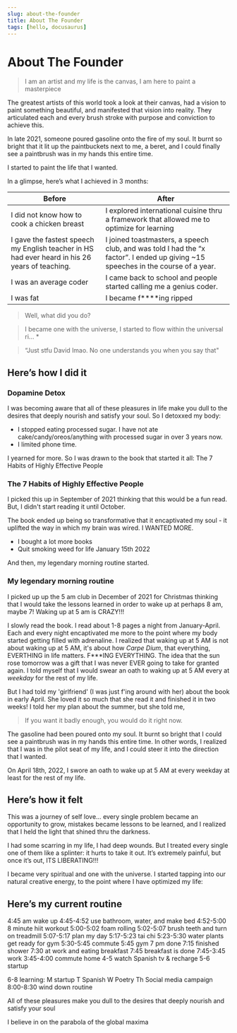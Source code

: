 ```yaml
---
slug: about-the-founder
title: About The Founder
tags: [hello, docusaurus]
---
```


# About The Founder

> I am an artist and my life is the canvas, I am here to paint a masterpiece

The greatest artists of this world took a look at their canvas, had a vision to paint something beautiful, and manifested that vision into reality. They articulated each and every brush stroke with purpose and conviction to achieve this.

In late 2021, someone poured gasoline onto the fire of my soul. It burnt so bright that it lit up the paintbuckets next to me, a beret, and I could finally see a paintbrush was in my hands this entire time.

I started to paint the life that I wanted.

In a glimpse, here’s what I achieved in 3 months:

| Before                                                                                         | After                                                                                                                            |
| ---------------------------------------------------------------------------------------------- | -------------------------------------------------------------------------------------------------------------------------------- |
| I did not know how to cook a chicken breast                                                    | I explored international cuisine thru a framework that allowed me to optimize for learning                                       |
| I gave the fastest speech my English teacher in HS had ever heard in his 26 years of teaching. | I joined toastmasters, a speech club, and was told I had the “x factor”. I ended up giving ~15 speeches in the course of a year. |
| I was an average coder                                                                         | I came back to school and people started calling me a genius coder.                                                              |
| I was fat                                                                                      | I became f\*\*\*\*ing ripped                                                                                                     |

> Well, what did you do?

> I became one with the universe, I started to flow within the universal ri... \*

> “Just stfu David lmao. No one understands you when you say that"

## Here’s how I did it

### Dopamine Detox

I was becoming aware that all of these pleasures in life make you dull to the desires that deeply nourish and satisfy your soul. So I detoxxed my body:

- I stopped eating processed sugar. I have not ate cake/candy/oreos/anything with processed sugar in over 3 years now.
- I limited phone time.

I yearned for more. So I was drawn to the book that started it all: The 7 Habits of Highly Effective People

### The 7 Habits of Highly Effective People

I picked this up in September of 2021 thinking that this would be a fun read. But, I didn't start reading it until October.

The book ended up being so transformative that it encaptivated my soul - it uplifted the way in which my brain was wired. I WANTED MORE.

- I bought a lot more books
- Quit smoking weed for life January 15th 2022

And then, my legendary morning routine started.

### My legendary morning routine

I picked up up the 5 am club in December of 2021 for Christmas thinking that I would take the lessons learned in order to wake up at perhaps 8 am, maybe 7! Waking up at 5 am is CRAZY!!!

I slowly read the book. I read about 1-8 pages a night from January-April. Each and every night encaptivated me more to the point where my body started getting filled with adrenaline. I realized that waking up at 5 AM is not about waking up at 5 AM, it's about how _Carpe Dium_, that everything, EVERTHING in life matters. F\*\*\*ING EVERYTHING. The idea that the sun rose tomorrow was a gift that I was never EVER going to take for granted again. I told myself that I would swear an oath to waking up at 5 AM every at _weekday_ for the rest of my life.

But I had told my 'girlfriend' (I was just f'ing around with her) about the book in early April. She loved it so much that she read it and finished it in two weeks! I told her my plan about the summer, but she told me,

> If you want it badly enough, you would do it right now.

The gasoline had been poured onto my soul. It burnt so bright that I could see a paintbrush was in my hands this entire time. In other words, I realized that I was in the pilot seat of my life, and I could steer it into the direction that I wanted.

On April 18th, 2022, I swore an oath to wake up at 5 AM at every weekday at least for the rest of my life.

## Here’s how it felt

This was a journey of self love… every single problem became an opportunity to grow, mistakes became lessons to be learned, and I realized that I held the light that shined thru the darkness.

I had some scarring in my life, I had deep wounds. But I treated every single one of them like a splinter: it hurts to take it out. It’s extremely painful, but once it’s out, ITS LIBERATING!!!

I became very spiritual and one with the universe. I started tapping into our natural creative energy, to the point where I have optimized my life:

## Here’s my current routine

4:45 am wake up
4:45-4:52 use bathroom, water, and make bed
4:52-5:00 8 minute hiit workout
5:00-5:02 foam rolling
5:02-5:07 brush teeth and turn on treadmill
5:07-5:17 plan my day
5:17-5:23 tai chi
5:23-5:30 water plants get ready for gym
5:30-5:45 commute
5:45 gym
7 pm done
7:15 finished shower
7:30 at work and eating breakfast
7:45 breakfast is done
7:45-3:45 work
3:45-4:00 commute home
4-5 watch Spanish tv & recharge
5-6 startup

6-8 learning:
M startup
T Spanish
W Poetry
Th Social media campaign
8:00-8:30 wind down routine

All of these pleasures make you dull to the desires that deeply nourish and satisfy your soul

I believe in on the parabola of the global maxima
